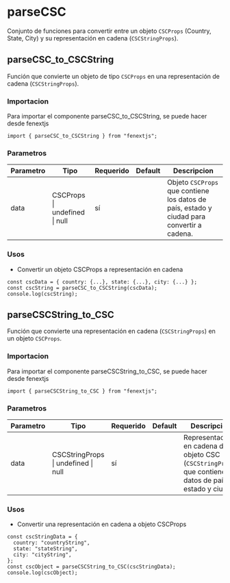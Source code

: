 # parseCSC

Conjunto de funciones para convertir entre un objeto `CSCProps` (Country, State, City) y su representación en cadena (`CSCStringProps`).

## parseCSC_to_CSCString

Función que convierte un objeto de tipo `CSCProps` en una representación de cadena (`CSCStringProps`).

### Importacion

Para importar el componente parseCSC_to_CSCString, se puede hacer desde fenextjs

```tsx copy
import { parseCSC_to_CSCString } from "fenextjs";
```

### Parametros

| Parametro | Tipo                          | Requerido | Default | Descripcion                                                                                |
| --------- | ----------------------------- | --------- | ------- | ------------------------------------------------------------------------------------------ |
| data      | CSCProps \| undefined \| null | sí        |         | Objeto `CSCProps` que contiene los datos de país, estado y ciudad para convertir a cadena. |

### Usos

- Convertir un objeto CSCProps a representación en cadena

```tsx copy
const cscData = { country: {...}, state: {...}, city: {...} };
const cscString = parseCSC_to_CSCString(cscData);
console.log(cscString);
```

## parseCSCString_to_CSC

Función que convierte una representación en cadena (`CSCStringProps`) en un objeto `CSCProps`.

### Importacion

Para importar el componente parseCSCString_to_CSC, se puede hacer desde fenextjs

```tsx copy
import { parseCSCString_to_CSC } from "fenextjs";
```

### Parametros

| Parametro | Tipo                                | Requerido | Default | Descripcion                                                                                                   |
| --------- | ----------------------------------- | --------- | ------- | ------------------------------------------------------------------------------------------------------------- |
| data      | CSCStringProps \| undefined \| null | sí        |         | Representación en cadena de un objeto CSC (`CSCStringProps`) que contiene los datos de país, estado y ciudad. |

### Usos

- Convertir una representación en cadena a objeto CSCProps

```tsx copy
const cscStringData = {
  country: "countryString",
  state: "stateString",
  city: "cityString",
};
const cscObject = parseCSCString_to_CSC(cscStringData);
console.log(cscObject);
```
